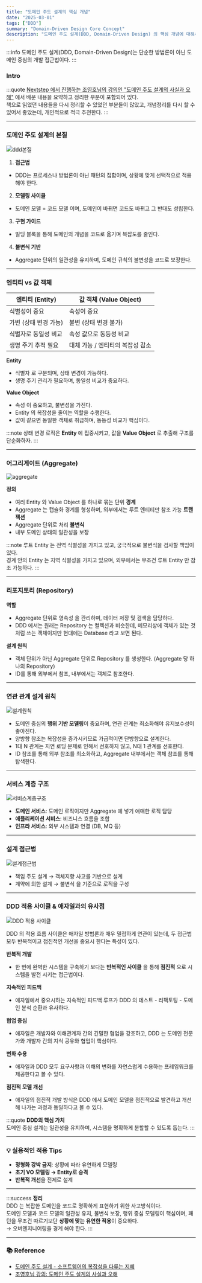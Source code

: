 ```yaml
---
title: "도메인 주도 설계의 핵심 개념"
date: "2025-03-01"
tags: ["DDD"]
summary: "Domain-Driven Design Core Concept"
description: "도메인 주도 설계(DDD, Domain-Driven Design) 의 핵심 개념에 대해서 알아보자."
---
```


:::info
도메인 주도 설계(DDD, Domain-Driven Design)는 단순한 방법론이 아닌 도메인 중심의 개발 접근법이다.
:::

### Intro

:::quote
[Nextstep 에서 진행하는 조영호님의 강의인 "도메인 주도 설계의 사실과 오해"](https://edu.nextstep.camp/c/SXgXIKdd/) 에서 배운 내용을 요약하고 정리한 부분이 포함되어 있다. <br />
책으로 읽었던 내용들을 다시 정리할 수 있었던 부분들이 많았고, 개념정리를 다시 할 수 있어서 좋았는데, 개인적으로 적극 추천한다.
:::

---

### 도메인 주도 설계의 본질

![ddd본질](/img/post/ddd/ddd.png)

1. **접근법**
- DDD는 프로세스나 방법론이 아닌 <BlueText>패턴의 집합</BlueText>이며, 상황에 맞게 <BlueText>선택적으로</BlueText> 적용해야 한다.

2. **모델링 사이클**
- <BlueText>도메인 모델 = 코드 모델</BlueText> 이며, 도메인이 바뀌면 코드도 바뀌고 그 반대도 성립한다.

3. **구현 가이드**
- 빌딩 블록을 통해 도메인의 개념을 코드로 옮기며 <BlueText>복잡도를 줄인다.</BlueText>

4. **불변식 기반**
- Aggregate 단위의 일관성을 유지하며, 도메인 규칙의 불변성을 코드로 보장한다.

---

### 엔티티 vs 값 객체

| 엔티티 (Entity)       | 값 객체 (Value Object)             |
|------------------------|--------------------------------------|
| 식별성이 중요          | 속성이 중요                         |
| 가변 (상태 변경 가능)   | 불변 (상태 변경 불가)                |
| 식별자로 동일성 비교     | 속성 값으로 동등성 비교               |
| 생명 주기 추적 필요     | 대체 가능 / 엔티티의 복잡성 감소        |

**Entity**
- <BlueText>식별자</BlueText> 로 구분되며, 상태 변경이 가능하다.
- 생명 주기 관리가 필요하며, <BlueText>동일성 비교가 중요하다.</BlueText>

**Value Object**
- <BlueText>속성</BlueText> 이 중요하고, <BlueText>불변성</BlueText>을 가진다.
- Entity 의 복잡성을 줄이는 역할을 수행한다.
- 값이 같으면 동일한 객체로 취급하며, <BlueText>동등성 비교가 핵심이다.</BlueText>


:::note
상태 변경 로직은 <b> Entity </b> 에 집중시키고, 값을 <b>Value Object</b> 로 추출해 구조를 단순화하자.
:::

---

### 어그리게이트 (Aggregate)

![aggregate](/img/post/ddd/aggregate.png)

**정의**
- 여러 Entity 와 Value Object 를 하나로 묶는 단위
**경계**
- Aggregate 는 캡슐화 경계를 형성하며, 외부에서는 <BlueText>루트 엔티티만 참조</BlueText> 가능
**트랜잭션**
- Aggregate 단위로 처리
**불변식**
- 내부 도메인 상태의 일관성을 보장

:::note
루트 Entity 는 전역 식별성을 가지고 있고, 궁극적으로 불변식을 검사할 책임이 있다. <br />
경계 안의 Entity 는 지역 식별성을 가지고 있으며, 외부에서는 무조건 루트 Entity 만 참조 가능하다.
:::

---

### 리포지토리 (Repository)

**역할**
- Aggregate 단위로 <BlueText>영속성</BlueText> 을 관리하며, 데이터 저장 및 검색을 담당하다.
- DDD 에서는 원래는 Repository 는 컬렉션과 비슷한데, 메모리상에 객체가 있는 것처럼 쓰는 객체이지만 현대에는 Database 라고 보면 된다.

**설계 원칙**
- 객체 단위가 아닌 <BlueText>Aggregate 단위</BlueText>로 Repository 를 생성한다. (Aggregate 당 하나의 Repository)
- ID를 통해 외부에서 참조, 내부에서는 객체로 참조한다.
---

### 연관 관계 설계 원칙

![설계원칙](/img/post/ddd/design-principles.png)

- 도메인 중심의 **행위 기반 모델링**이 중요하며, 연관 관계는 최소화해야 유지보수성이 좋아진다.
- 양방향 참조는 복잡성을 증가시키므로 가급적이면 단방향으로 설계한다.
- 1대 N 관계는 지연 로딩 문제로 인해서 선호하지 않고, N대 1 관계를 선호한다.
- ID 참조를 통해 외부 참조를 최소화하고, Aggregate 내부에서는 객체 참조를 통해 탐색한다.

---

### 서비스 계층 구조

![서비스계층구조](/img/post/ddd/service-hierarchy.png)

- **도메인 서비스**: 도메인 로직이지만 Aggregate 에 넣기 애매한 로직 담당
- **애플리케이션 서비스**: 비즈니스 흐름을 조합
- **인프라 서비스**: 외부 시스템과 연결 (DB, MQ 등)

---

### 설계 접근법

![설계접근법](/img/post/ddd/design-principles.png)

- 책임 주도 설계 → 객체지향 사고를 기반으로 설계
- 계약에 의한 설계 → <BlueText>불변식</BlueText> 을 기준으로 로직을 구성

---

### DDD 적용 사이클 & 애자일과의 유사점

![DDD 적용 사이클](/img/post/ddd/ddd-cycle.png)

DDD 의 적용 흐름 사이클은 애자일 방법론과 매우 밀접하게 연관이 있는데, 두 접근법 모두 반복적이고 점진적인 개선을 중요시 한다는 특성이 있다.


**반복적 개발**
* 한 번에 완벽한 시스템을 구축하기 보다는 **반복적인 사이클** 을 통해 **점진적** 으로 시스템을 발전 시키는 접근법이다.


**지속적인 피드백**
* 애자일에서 중요시하는 지속적인 피드백 루프가 DDD 의 테스트 - 리팩토팅 - 도메인 분석 순환과 유사하다.

**협업 중심**
* 애자일은 개발자와 이해관계자 간의 긴밀한 협업을 강조하고, DDD 는 도메인 전문가와 개발자 간의 지식 공유와 협업이 핵심이다.

**변화 수용**
* 애자일과 DDD 모두 요구사항과 이해의 변화를 자연스럽게 수용하는 프레임워크를 제공한다고 볼 수 있다.

**점진적 모델 개선**
* 애자일의 점진적 개발 방식은 DDD 에서 도메인 모델을 점진적으로 발견하고 개선해 나가는 과정과 동일하다고 볼 수 있다.

:::quote
<b>DDD의 핵심 가치</b><br />
도메인 중심 설계는 일관성을 유지하며, 시스템을 명확하게 분할할 수 있도록 돕는다.
:::

---

### 💡 실용적인 적용 Tips

- **정형화 강박 금지**: 상황에 따라 유연하게 모델링
- **초기 VO 모델링 → Entity로 승격**
- **반복적 개선**을 전제로 설계

---

:::success
<b>정리</b><br />
DDD 는 복잡한 도메인을 코드로 명확하게 표현하기 위한 사고방식이다. <br />
도메인 모델과 코드 모델의 일관성 유지, 불변식 보장, 행위 중심 모델링이 핵심이며,
패턴을 무조건 따르기보단 <b>상황에 맞는 유연한 적용</b>이 중요하다. <br />
→ 오버엔지니어링을 경계 해야 한다.
:::

---

### 📚 Reference

- [도메인 주도 설계 - 소프트웨어의 복잡성을 다루는 지혜](https://www.yes24.com/Product/Goods/5312881)
- [조영호님 강의: 도메인 주도 설계의 사실과 오해](https://edu.nextstep.camp/c/SXgXIKdd/)

<br/><br/>
